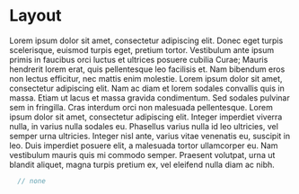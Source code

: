 # Layout


Lorem ipsum dolor sit amet, consectetur adipiscing elit. Donec eget turpis scelerisque, euismod turpis eget,
pretium tortor. Vestibulum ante ipsum primis in faucibus orci luctus et ultrices posuere cubilia Curae; Mauris
hendrerit lorem erat, quis pellentesque leo facilisis et. Nam bibendum eros non lectus efficitur, nec mattis
enim molestie. Lorem ipsum dolor sit amet, consectetur adipiscing elit. Nam ac diam et lorem sodales convallis
quis in massa. Etiam ut lacus et massa gravida condimentum. Sed sodales pulvinar sem in fringilla. Cras interdum
orci non malesuada pellentesque. Lorem ipsum dolor sit amet, consectetur adipiscing elit. Integer imperdiet
viverra nulla, in varius nulla sodales eu. Phasellus varius nulla id leo ultricies, vel semper urna ultricies.
Integer nisl ante, varius vitae venenatis eu, suscipit in leo. Duis imperdiet posuere elit, a malesuada tortor
ullamcorper eu. Nam vestibulum mauris quis mi commodo semper. Praesent volutpat, urna ut blandit aliquet, magna
turpis pretium ex, vel eleifend nulla diam ac nibh.

```jsx
  // none
```


